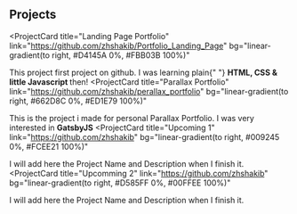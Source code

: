 ## Projects

<ProjectCard
  title="Landing Page Portfolio"
  link="https://github.com/zhshakib/Portfolio_Landing_Page"
  bg="linear-gradient(to right, #D4145A 0%, #FBB03B 100%)"
>
  This project first project on github. I was learning plain{" "}
  <strong> HTML, CSS & little Javascript </strong> then!
</ProjectCard>
<ProjectCard
  title="Parallax Portfolio"
  link="https://github.com/zhshakib/perallax_portfolio"
  bg="linear-gradient(to right, #662D8C 0%, #ED1E79 100%)"
>
  This is the project i made for personal Parallax Portfolio. I was very
  interested in <strong>GatsbyJS</strong>
</ProjectCard>
<ProjectCard
  title="Upcoming 1"
  link="https://github.com/zhshakib"
  bg="linear-gradient(to right, #009245 0%, #FCEE21 100%)"
>
  I will add here the Project Name and Description when I finish it.
</ProjectCard>
<ProjectCard
  title="Upcomming 2"
  link="https://github.com/zhshakib"
  bg="linear-gradient(to right, #D585FF 0%, #00FFEE 100%)"
>
  I will add here the Project Name and Description when I finish it.
</ProjectCard>
